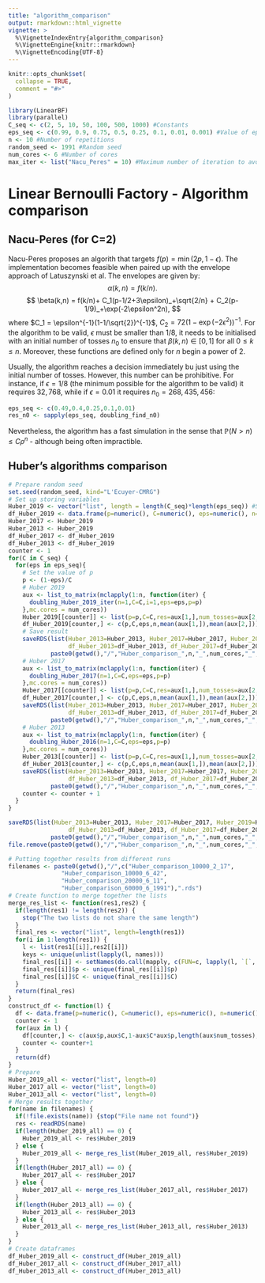 ```yaml
---
title: "algorithm_comparison"
output: rmarkdown::html_vignette
vignette: >
  %\VignetteIndexEntry{algorithm_comparison}
  %\VignetteEngine{knitr::rmarkdown}
  %\VignetteEncoding{UTF-8}
---
```


```r
knitr::opts_chunk$set(
  collapse = TRUE,
  comment = "#>"
)
```

```r
library(LinearBF)
library(parallel)
C_seq <- c(2, 5, 10, 50, 100, 500, 1000) #Constants
eps_seq <- c(0.99, 0.9, 0.75, 0.5, 0.25, 0.1, 0.01, 0.001) #Value of epsilon (which determines p)
n <- 10 #Number of repetitions
random_seed <- 1991 #Random seed
num_cores <- 6 #Number of cores
max_iter <- list("Nacu_Peres" = 10) #Maximum number of iteration to avoid getting stuck
```

# Linear Bernoulli Factory - Algorithm comparison

## Nacu-Peres (for C=2)

Nacu-Peres proposes an algorith that targets $f(p) = \min(2p,1-\epsilon)$. The implementation becomes feasible when paired up with the envelope approach of Latuszynski et al.
The envelopes are given by:
$$
\alpha(k,n) = f(k/n).
$$
$$
\beta(k,n) = f(k/n)+ C_1(p-1/2+3\epsilon)_+\sqrt{2/n} + C_2(p-1/9)_+\exp(-2\epsilon^2n),
$$
where $C_1 = \epsilon^{-1}(1-1/\sqrt{2})^{-1}$, $C_2 = 72(1-\exp(-2\epsilon^2))^{-1}$. For the algorithm to be valid, $\epsilon$ must be smaller than $1/8$, it needs to be initialised with an initial number of tosses $n_0$ to ensure that $\beta(k,n) \in [0,1]$ for all $0\leq k \leq n$. Moreover, these functions are defined only for $n$ begin a power of 2. 

Usually, the algorithm reaches a decision immediately bu just using the initial number of tosses. However, this number can be prohibitive. For instance, if $\epsilon = 1/8$ (the minimum possible for the algorithm to be valid) it requires $32,768$, while if $\epsilon = 0.01$ it requires $n_0 = 268,435,456$:

```r
eps_seq <- c(0.49,0.4,0.25,0.1,0.01)
res_n0 <- sapply(eps_seq, doubling_find_n0)
```


Nevertheless, the algorithm has a fast simulation in the sense that $\mathbb{P}(N >n) \leq C\rho^n$ - although being often impractible.


## Huber's algorithms comparison
```r
# Prepare random seed
set.seed(random_seed, kind="L'Ecuyer-CMRG")
# Set up storing variables
Huber_2019 <- vector("list", length = length(C_seq)*length(eps_seq)) #Save results
df_Huber_2019 <- data.frame(p=numeric(), C=numeric(), eps=numeric(), n=numeric(), est_p=numeric(), est_num_tosses=numeric(), stringsAsFactors = F)
Huber_2017 <- Huber_2019
Huber_2013 <- Huber_2019
df_Huber_2017 <- df_Huber_2019
df_Huber_2013 <- df_Huber_2019
counter <- 1
for(C in C_seq) {
  for(eps in eps_seq){
    # Set the value of p
    p <- (1-eps)/C
    # Huber 2019
    aux <- list_to_matrix(mclapply(1:n, function(iter) {
      doubling_Huber_2019_iter(n=1,C=C,i=1,eps=eps,p=p)
    },mc.cores = num_cores))
    Huber_2019[[counter]] <- list(p=p,C=C,res=aux[1,],num_tosses=aux[2,])
    df_Huber_2019[counter,] <- c(p,C,eps,n,mean(aux[1,]),mean(aux[2,]))
    # Save result
    saveRDS(list(Huber_2013=Huber_2013, Huber_2017=Huber_2017, Huber_2019=Huber_2019, 
                 df_Huber_2013=df_Huber_2013, df_Huber_2017=df_Huber_2017, df_Huber_2019=df_Huber_2019),
            paste0(getwd(),"/","Huber_comparison_",n,"_",num_cores,"_",random_seed,"_TEMP.rds"))
    # Huber 2017
    aux <- list_to_matrix(mclapply(1:n, function(iter) {
      doubling_Huber_2017(n=1,C=C,eps=eps,p=p)
    },mc.cores = num_cores))
    Huber_2017[[counter]] <- list(p=p,C=C,res=aux[1,],num_tosses=aux[2,])
    df_Huber_2017[counter,] <- c(p,C,eps,n,mean(aux[1,]),mean(aux[2,]))
    saveRDS(list(Huber_2013=Huber_2013, Huber_2017=Huber_2017, Huber_2019=Huber_2019, 
                 df_Huber_2013=df_Huber_2013, df_Huber_2017=df_Huber_2017, df_Huber_2019=df_Huber_2019),
            paste0(getwd(),"/","Huber_comparison_",n,"_",num_cores,"_",random_seed,"_TEMP.rds"))
    # Huber 2013
    aux <- list_to_matrix(mclapply(1:n, function(iter) {
      doubling_Huber_2016(n=1,C=C,eps=eps,p=p)
    },mc.cores = num_cores))
    Huber_2013[[counter]] <- list(p=p,C=C,res=aux[1,],num_tosses=aux[2,])
    df_Huber_2013[counter,] <- c(p,C,eps,n,mean(aux[1,]),mean(aux[2,]))
    saveRDS(list(Huber_2013=Huber_2013, Huber_2017=Huber_2017, Huber_2019=Huber_2019, 
                 df_Huber_2013=df_Huber_2013, df_Huber_2017=df_Huber_2017, df_Huber_2019=df_Huber_2019),
            paste0(getwd(),"/","Huber_comparison_",n,"_",num_cores,"_",random_seed,"_TEMP.rds"))
    counter <- counter + 1
  }
}

saveRDS(list(Huber_2013=Huber_2013, Huber_2017=Huber_2017, Huber_2019=Huber_2019, 
                 df_Huber_2013=df_Huber_2013, df_Huber_2017=df_Huber_2017, df_Huber_2019=df_Huber_2019),
            paste0(getwd(),"/","Huber_comparison_",n,"_",num_cores,"_",random_seed,".rds"))
file.remove(paste0(getwd(),"/","Huber_comparison_",n,"_",num_cores,"_",random_seed,"_TEMP.rds"))
```

```r
# Putting together results from different runs
filenames <- paste0(getwd(),"/",c("Huber_comparison_10000_2_17",
               "Huber_comparison_10000_6_42",
               "Huber_comparison_20000_6_11",
               "Huber_comparison_60000_6_1991"),".rds")
# Create function to merge together the lists
merge_res_list <- function(res1,res2) {
  if(length(res1) != length(res2)) {
    stop("The two lists do not share the same length")
  }
  final_res <- vector("list", length=length(res1))
  for(i in 1:length(res1)) {
    l <- list(res1[[i]],res2[[i]])
    keys <- unique(unlist(lapply(l, names)))
    final_res[[i]] <- setNames(do.call(mapply, c(FUN=c, lapply(l, `[`, keys))), keys)
    final_res[[i]]$p <- unique(final_res[[i]]$p)
    final_res[[i]]$C <- unique(final_res[[i]]$C)
  }
  return(final_res)
}
construct_df <- function(l) {
  df <- data.frame(p=numeric(), C=numeric(), eps=numeric(), n=numeric(), mean_p=numeric(), sd_num_tosses=numeric(), mean_num_tosses=numeric(), median_num_tosses=numeric(), stringsAsFactors = F)
  counter <- 1
  for(aux in l) {
    df[counter,] <- c(aux$p,aux$C,1-aux$C*aux$p,length(aux$num_tosses),mean(aux$p),sd(aux$num_tosses),mean(aux$num_tosses),  median(aux$num_tosses))
    counter <- counter+1
  }
  return(df)
}
# Prepare
Huber_2019_all <- vector("list", length=0)
Huber_2017_all <- vector("list", length=0)
Huber_2013_all <- vector("list", length=0)
# Merge results together
for(name in filenames) {
  if(!file.exists(name)) {stop("File name not found")}
  res <- readRDS(name)
  if(length(Huber_2019_all) == 0) {
    Huber_2019_all <- res$Huber_2019
  } else {
    Huber_2019_all <- merge_res_list(Huber_2019_all, res$Huber_2019)
  }
  if(length(Huber_2017_all) == 0) {
    Huber_2017_all <- res$Huber_2017
  } else {
    Huber_2017_all <- merge_res_list(Huber_2017_all, res$Huber_2017)
  }
  if(length(Huber_2013_all) == 0) {
    Huber_2013_all <- res$Huber_2013
  } else {
    Huber_2013_all <- merge_res_list(Huber_2013_all, res$Huber_2013)
  }
}
# Create dataframes
df_Huber_2019_all <- construct_df(Huber_2019_all)
df_Huber_2017_all <- construct_df(Huber_2017_all)
df_Huber_2013_all <- construct_df(Huber_2013_all)
```





